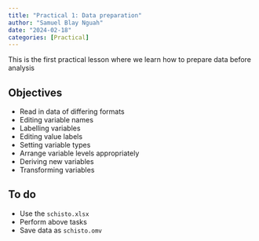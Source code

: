 ```yaml
---
title: "Practical 1: Data preparation"
author: "Samuel Blay Nguah"
date: "2024-02-18"
categories: [Practical]
---
```


This is the first practical lesson where we learn how to prepare data before analysis

## Objectives
- Read in data of differing formats
- Editing variable names
- Labelling variables
- Editing value labels
- Setting variable types
- Arrange variable levels appropriately
- Deriving new variables 
- Transforming variables

## To do
- Use the `schisto.xlsx`
- Perform above tasks
- Save data as `schisto.omv`



